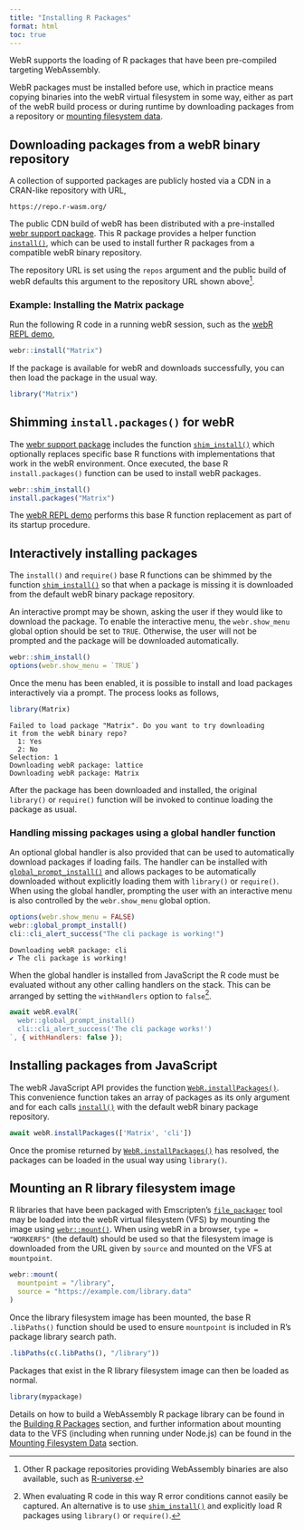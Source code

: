 ```yaml
---
title: "Installing R Packages"
format: html
toc: true
---
```


WebR supports the loading of R packages that have been pre-compiled targeting WebAssembly.

WebR packages must be installed before use, which in practice means copying binaries into the webR virtual filesystem in some way, either as part of the webR build process or during runtime by downloading packages from a repository or [mounting filesystem data](packages.qmd#mounting-an-r-library-filesystem-image).

## Downloading packages from a webR binary repository

A collection of supported packages are publicly hosted via a CDN in a CRAN-like repository with URL,

    https://repo.r-wasm.org/

The public CDN build of webR has been distributed with a pre-installed [webr support package](api/r.qmd). This R package provides a helper function [`install()`](api/r.qmd#install-one-or-more-packages-from-a-webr-binary-package-repo), which can be used to install further R packages from a compatible webR binary repository.

The repository URL is set using the `repos` argument and the public build of webR defaults this argument to the repository URL shown above^[Other R package repositories providing  WebAssembly binaries are also available, such as [R-universe](https://r-universe.dev/).].

### Example: Installing the Matrix package

Run the following R code in a running webR session, such as the [webR REPL demo](https://webr.r-wasm.org/latest/),

```r
webr::install("Matrix")
```

If the package is available for webR and downloads successfully, you can then load the package in the usual way.

```r
library("Matrix")
```

## Shimming `install.packages()` for webR

The [webr support package](api/r.qmd) includes the function [`shim_install()`](api/r.html#shim_install) which optionally replaces specific base R functions with implementations that work in the webR environment. Once executed, the base R `install.packages()` function can be used to install webR packages.

```r
webr::shim_install()
install.packages("Matrix")
```

The [webR REPL demo](https://webr.r-wasm.org/latest/) performs this base R function replacement as part of its startup procedure.

## Interactively installing packages

The `install()` and `require()` base R functions can be shimmed by the function [`shim_install()`](api/r.html#shim_install) so that when a package is missing it is downloaded from the default webR binary package repository.

An interactive prompt may be shown, asking the user if they would like to download the package. To enable the interactive menu, the `webr.show_menu` global option should be set to `TRUE`. Otherwise, the user will not be prompted and the package will be downloaded automatically.

```r
webr::shim_install()
options(webr.show_menu = `TRUE`)
```

Once the menu has been enabled, it is possible to install and load packages interactively via a prompt. The process looks as follows,

``` r
library(Matrix)
```

    Failed to load package "Matrix". Do you want to try downloading
    it from the webR binary repo?
      1: Yes
      2: No
    Selection: 1
    Downloading webR package: lattice
    Downloading webR package: Matrix

After the package has been downloaded and installed, the original `library()` or `require()` function will be invoked to continue loading the package as usual.

### Handling missing packages using a global handler function

An optional global handler is also provided that can be used to automatically download packages if loading fails. The handler can be installed with [`global_prompt_install()`](api/r.html#global_prompt_install) and allows packages to be automatically downloaded without explicitly loading them with `library()` or `require()`. When using the global handler, prompting the user with an interactive menu is also controlled by the `webr.show_menu` global option.

```r
options(webr.show_menu = FALSE)
webr::global_prompt_install()
cli::cli_alert_success("The cli package is working!")
```

    Downloading webR package: cli
    ✔ The cli package is working!

::: callout-note
When the global handler is installed from JavaScript the R code must be evaluated without any other calling handlers on the stack. This can be arranged by setting the `withHandlers` option to `false`^[When evaluating R code in this way R error conditions cannot easily be captured. An alternative is to use [`shim_install()`](api/r.html#shim_install) and explicitly load R packages using `library()` or `require()`.].

``` javascript
await webR.evalR(`
  webr::global_prompt_install()
  cli::cli_alert_success('The cli package works!')
`, { withHandlers: false });
```

:::

## Installing packages from JavaScript

The webR JavaScript API provides the function [`WebR.installPackages()`](api/js/classes/WebR.WebR.md#installpackages). This convenience function takes an array of packages as its only argument and for each calls [`install()`](api/r.qmd#install-one-or-more-packages-from-a-webr-binary-package-repo) with the default webR binary package repository.

``` javascript
await webR.installPackages(['Matrix', 'cli'])
```

Once the promise returned by [`WebR.installPackages()`](api/js/classes/WebR.WebR.md#installpackages) has resolved, the packages can be loaded in the usual way using `library()`.

## Mounting an R library filesystem image

R libraries that have been packaged with Emscripten's [`file_packager`](https://emscripten.org/docs/porting/files/packaging_files.html#packaging-using-the-file-packager-tool) tool may be loaded into the webR virtual filesystem (VFS) by mounting the image using [`webr::mount()`](api/r.qmd#mount). When using webR in a browser, `type = "WORKERFS"` (the default) should be used so that the filesystem image is downloaded from the URL given by `source` and mounted on the VFS at `mountpoint`.

```r
webr::mount(
  mountpoint = "/library",
  source = "https://example.com/library.data"
)
```

Once the library filesystem image has been mounted, the base R `.libPaths()` function should be used to ensure `mountpoint` is included in R's package library search path.

```r
.libPaths(c(.libPaths(), "/library"))
```

Packages that exist in the R library filesystem image can then be loaded as normal.

```r
library(mypackage)
```

Details on how to build a WebAssembly R package library can be found in the [Building R Packages](building.qmd) section, and further information about mounting data to the VFS (including when running under Node.js) can be found in the [Mounting Filesystem Data](mounting.qmd) section.
